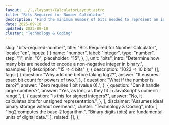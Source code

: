 ```yaml
---
layout: ../../layouts/CalculatorLayout.astro
title: "Bits Required for Number Calculator"
description: "Find the minimum number of bits needed to represent an integer."
date: 2025-09-10
updated: 2025-09-10
cluster: "Technology & Coding"
---
```



  slug: "bits-required-number",
  title: "Bits Required for Number Calculator",
  locale: "en",
  inputs: [
    {
      name: "number",
      label: "Integer",
      type: "number",
      step: "1",
      min: "0",
      placeholder: "15",
    },
  ],
  unit: "bits",
  intro:
    "Determine how many bits are needed to encode a non-negative integer in binary.",
  examples: [{ description: "15 ⇒ 4 bits" }, { description: "1023 ⇒ 10 bits" }],
  faqs: [
    {
      question: "Why add one before taking log2?",
      answer: "It ensures exact bit count for powers of two.",
    },
    {
      question: "What if the number is zero?",
      answer: "Zero requires 1 bit (value 0).",
    },
    {
      question: "Can it handle large numbers?",
      answer: "Yes, as long as they fit in JavaScript's numeric range.",
    },
    {
      question: "Is this for signed integers?",
      answer: "No, it calculates bits for unsigned representation.",
    },
  ],
  disclaimer: "Assumes ideal binary storage without overhead.",
  cluster: "Technology & Coding",
  info: [
    "log2 computes the base-2 logarithm.",
    "Binary digits (bits) are fundamental units of digital data.",
  ],
  related: [],
};

<Calculator schema={schema} />
